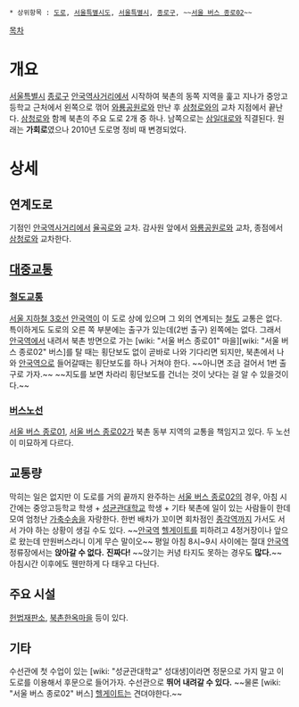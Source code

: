  * 상위항목 : [[도로]], [[서울특별시도]], [[서울특별시]], [[종로구]], ~~[[서울 버스 종로02]]~~

{{{+1 北村路 / Bukchon-ro }}}

[[목차]]

= 개요 =
[[서울특별시]] [[종로구]] [[안국역]]사거리에서 시작하여 북촌의 동쪽 지역을 훑고 지나가 중앙고등학교 근처에서 왼쪽으로 꺾어 [[와룡공원로]]와 만난 후 [[삼청로]]와의 교차 지점에서 끝난다. [[삼청로]]와 함께 북촌의 주요 도로 2개 중 하나. 남쪽으로는 [[삼일대로]]와 직결된다. 원래는 '''가회로'''였으나 2010년 도로명 정비 때 변경되었다.
= 상세 =
== 연계도로 ==
기점인 [[안국역]]사거리에서 [[율곡로]]와 교차. 감사원 앞에서 [[와룡공원로]]와 교차, 종점에서 [[삼청로]]와 교차한다. 

== [[대중교통]] ==
=== [[철도]]교통 ===
[[서울 지하철 3호선]] [[안국역]]이 이 도로 상에 있으며 그 외의 연계되는 [[철도]] 교통은 없다.
특이하게도 도로의 오른 쪽 부분에는 출구가 있는데(2번 출구) 왼쪽에는 없다. 그래서 [[안국역]]에서 내려서 북촌 방면으로 가는 [wiki: "서울 버스 종로01" 마을][wiki: "서울 버스 종로02" 버스]를 탈 때는 횡단보도 없이 곧바로 나와 기다리면 되지만, 북촌에서 나와 [[안국역]]으로 들어갈때는 횡단보도를 하나 거쳐야 한다. ~~아니면 조금 걸어서 1번 출구로 가자.~~ ~~지도를 보면 차라리 횡단보도를 건너는 것이 낫다는 걸 알 수 있을것이다.~~

=== [[버스]]노선 === 
[[서울 버스 종로01]], [[서울 버스 종로02]]가 북촌 동부 지역의 교통을 책임지고 있다. 두 노선이 미묘하게 다르다.
== 교통량 ==
막히는 일은 없지만 이 도로를 거의 끝까지 완주하는 [[서울 버스 종로02]]의 경우, 아침 시간에는 중앙고등학교 학생 + [[성균관대학교]] 학생 + 기타 북촌에 일이 있는 사람들이 한데 모여 엄청난 [[가축수송]]을 자랑한다. 한번 배차가 꼬이면 회차점인 [[종각역]]까지 가서도 서서 가야 하는 상황이 생길 수도 있다. ~~[[안국역]] [[헬게이트]]를 피하려고 4정거장이나 앞으로 왔는데 만원버스라니 이게 무슨 말이오~~ 평일 아침 8시~9시 사이에는 절대 [[안국역]] 정류장에서는 '''앉아갈 수 없다.''' '''진짜다!''' ~~앉기는 커녕 타지도 못하는 경우도 '''많다.'''~~ 아침시간 이후에도 웬만하게 다 태우고 다닌다.
== 주요 시설 ==
[[헌법재판소]], [[북촌한옥마을]] 등이 있다.

== 기타 ==
수선관에 첫 수업이 있는 [wiki: "성균관대학교" 성대생]이라면 정문으로 가지 말고 이 도로를 이용해서 후문으로 들어가자. 수선관으로 '''뛰어 내려갈 수 있다.'''  ~~물론 [wiki: "서울 버스 종로02" 버스] [[헬게이트]]는 견뎌야한다.~~
